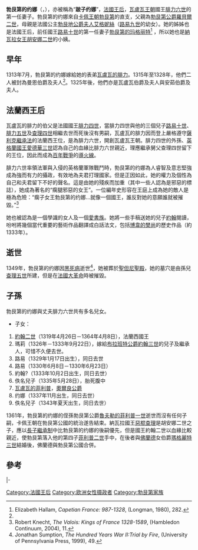 {{Infobox Royalty
| name = 勃艮第的约娜<br />Jeanne de Bourgogne
| image = Jeanne de Bourgogne et Jean de Vignay.jpg
| caption =
| succession =[[法國王后和皇后列表|法國王后]]
| consort = yes
| reign =1328年4月1日－1349年12月12日<br>（{{age in years and days|1328|4|1|1349|12|12|age=no}}）
| regent =
| reg-type =在位
| predecessor = [[讓娜·德埃夫勒|讓娜·德埃夫勒]]
| successor = [[納瓦爾的布朗什|納瓦爾的布朗什]]
| spouse = [[腓力六世_(法蘭西)|腓力六世]]
| issue = [[約翰二世_(法蘭西)|約翰二世]]<br /> [[奧爾良公爵|奧爾良公爵]][[腓力二世_(瓦盧瓦)|瓦盧瓦的菲利普]]
| issue-link = #子孫
| house = [[勃艮第|卡佩·勃艮第]]（直支）
| father = [[羅貝爾二世_(勃艮第)|羅貝爾二世]]
| mother = [[艾格妮絲_(法蘭西)|勃艮地公爵夫人艾格妮絲]]
| date of birth = {{Birth date|1293|6|24|df=yes}}
| place of birth = 
| date of death = {{Death date and age|1349|12|12|1293|6|24|df=y}}
| place of death = 
| place of burial =[[法蘭西|法蘭西]][[巴黎|巴黎]][[聖但尼聖殿|聖但尼聖殿]]
|religion = [[天主教會|天主教會]]
}}

'''勃艮第的约娜'''（{{Lang-fr|Jeanne de Bourgogne，綽號：Jeanne la Boiteuse}}，{{bd|1293年|6月24日|1349年|12月12日|}}），亦被稱為“'''跛子约娜'''”，[[法國王后和皇后列表|法國王后]]，[[瓦盧瓦王朝|瓦盧瓦王朝]]國王[[腓力六世_(法蘭西)|腓力六世]]的第一任妻子。勃艮第的约娜來自[[卡佩王朝|卡佩王朝]][[勃艮第|勃艮第]]的直支，父親為[[勃艮第公爵|勃艮第公爵]][[羅貝爾二世_(勃艮第)|羅貝爾二世]]，母親是法國公主[[艾格妮絲_(法蘭西)|勃艮地公爵夫人艾格妮絲]]（[[路易九世_(法蘭西)|路易九世]]的幼女）。她的姊姊也是法國王后，前任國王[[路易十世_(法蘭西)|路易十世]]的第一任妻子[[勃艮第的玛格丽特|勃艮第的玛格丽特]]<ref name="Hallam282">Elizabeth Hallam, ''Capetian France: 987-1328'', (Longman, 1980), 282.</ref> ，所以她也是[[納瓦拉君主列表|納瓦拉女王]][[胡安娜二世|胡安娜二世]]的小姨。

== 早年 ==
1313年7月，勃艮第的约娜嫁給她的表弟[[腓力六世_(法蘭西)|瓦盧瓦的腓力]]。1315年至1328年，他們二人被封為曼恩伯爵及夫人<ref name="Hallam282" />。1325年後，他們亦是瓦盧瓦伯爵及夫人與安茹伯爵及夫人。

==法蘭西王后==
瓦盧瓦的腓力的伯父是法國國王[[腓力四世_(法蘭西)|腓力四世]]，當腓力四世與他的三個兒子[[路易十世_(法蘭西)|路易十世]]、[[腓力五世_(法蘭西)|腓力五世]]及[[查理四世_(法蘭西)|查理四世]]相繼去世而死後沒有男嗣，瓦盧瓦的腓力因而登上嚴格遵守[[薩利克繼承法|薩利克繼承法]]的法蘭西王位，是為腓力六世，開創瓦盧瓦王朝。腓力四世的外孫、[[英格蘭國王|英格蘭國王]][[愛德華三世_(英格蘭)|愛德華三世]]認為自己的血緣比腓力六世親近，理應繼承舅父查理四世留下的王位，因此而成為[[百年戰爭|百年戰爭]]的[[導火線|導火線]]。

腓力六世率領法軍與入侵的英格蘭軍隊戰鬥時，勃艮第的约娜為人睿智及意志堅強成為強而有力的攝政，有效地為夫君打理國家。但是正因如此，她的權力及個性為自己和夫君留下不好的聲名。這是由她的殘疾而加重（其中一些人認為是邪惡的標誌），她成為著名的“瘸腿邪惡的女王”。一位編年史形容在王庭上成為她的敵人是極為危險：“瘸子女王勃艮第的约娜...就像一個國王，誰反對她的意願誰就被摧毀。”<ref>Robert Knecht, ''The Valois: Kings of France 1328-1589'', (Hambledon Continuum, 2004), 11.</ref>

她也被認為是一個學識的女人及一個[[愛書族|愛書族]]。她將一些手稿送她的兒子[[約翰二世_(法蘭西)|約翰]]閱讀，吩咐將幾個當代重要的藝術作品翻譯成白話法文，包括[[博韋的樊尚|博韋的樊尚]]的歷史作品（約1333年）。

== 逝世 ==
1349年，勃艮第的约娜因[[黑死病|黑死病]]逝世<ref>Jonathan Sumption, ''The Hundred Years War II:Trial by Fire'', (University of Pennsylvania Press, 1999), 49.</ref>，她被葬於[[聖但尼聖殿|聖但尼聖殿]]，她的墓穴是由孫兒[[查理五世_(法蘭西)|查理五世]]所建，但是在[[法國大革命|法國大革命]]時被摧毀。

== 子孫 ==
勃艮第的约娜與丈夫腓力六世共有多名兒女。
* 子女：
# [[約翰二世_(法蘭西)|約翰二世]]（1319年4月26日－1364年4月8日），法蘭西國王
# 瑪莉（1326年－1333年9月22日），嫁給[[布拉班特公爵|布拉班特公爵]][[約翰三世_(布拉班特)|約翰三世]]的兒子及繼承人，可惜不久便去世。
# 路易（1329年1月17日出生），同日去世
# 路易（1330年6月8日－1330年6月23日）
# 約翰?（1333年10月2日出生，同日去世）
# 佚名兒子（1335年5月28日），胎死腹中
# [[腓力二世_(瓦盧瓦)|瓦盧瓦的菲利普]]，[[奧爾良公爵|奧爾良公爵]]
# 约娜（1337年11月出生，同日去世）
# 佚名兒子（1343年夏天出生，同日去世）

1361年，勃艮第的约娜的侄孫勃艮第公爵[[菲利普一世_(勃艮第)|魯夫勒的菲利普一世]]逝世而沒有任何子嗣，卡佩王朝在勃艮第公國的統治遂告結束。納瓦拉國王[[查理二世_(納瓦拉)|惡棍查理]]是胡安娜二世之子，應以[[長子繼承制|長子繼承制]]中比勃艮第的约娜的後嗣優先，但是國王約翰二世以血緣比較親近，使勃艮第落入他的第四子[[菲利普二世_(勃艮第)|菲利普二世]]手中，在後者與[[佛蘭德|佛蘭德]]女伯爵[[瑪格麗特三世|瑪格麗特三世]]結婚後，佛蘭德與勃艮第公國合併。

== 參考 ==
{{Reflist|2}}

{{S-start}}
{{S-hou|[[勃艮第|卡佩·勃艮第]]|1293年|6月24日|1349年|12月12日|[[卡佩王朝|卡佩王朝]]}}
{{S-roy|fr}}
|-
{{S-bef | before = [[埃夫勒的讓娜|埃夫勒的讓娜]] }}
{{S-ttl| title = [[法國王后和皇后列表|法國王后]]| years = 1328年4月1日－1349年12月12日}}
{{S-vac| next = [[納瓦爾的布朗什|納瓦爾的布朗什]]}}
{{End}}

{{Authority control}}


{{DEFAULTSORT:Joan of Burgundy}}

[[Category:法國王后|Category:法國王后]]
[[Category:欧洲女性摄政者|Category:欧洲女性摄政者]]
[[Category:勃艮第家族|Category:勃艮第家族]]